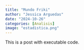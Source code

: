 ```yaml
---
title: "Mundo Friki"
author: "Jessica Arguedas"
date: "2024-10-26"
categories: [Analisis]
image: "estadistica.png"
---
```


This is a post with executable code.